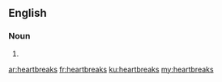 ==English==

===Noun===
{{head|en}}

# {{plural of|heartbreak}}

[[ar:heartbreaks]]
[[fr:heartbreaks]]
[[ku:heartbreaks]]
[[my:heartbreaks]]